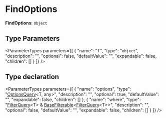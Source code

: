 
# FindOptions

 **FindOptions**: `Object`

## Type Parameters

<ParameterTypes parameters={[
  {
    "name": "T",
    "type": "`object`",
    "description": "",
    "optional": false,
    "defaultValue": "",
    "expandable": false,
    "children": []
  }
]} />

## Type declaration

<ParameterTypes parameters={[
  {
    "name": "options",
    "type": "[OptionsQuery](../interfaces/js_client.internal.internal-1.DAL.OptionsQuery.mdx)&#60;T, any&#62;",
    "description": "",
    "optional": true,
    "defaultValue": "",
    "expandable": false,
    "children": []
  },
  {
    "name": "where",
    "type": "[FilterQuery](js_client.internal.internal-1.DAL.FilterQuery.mdx)&#60;T&#62; & [BaseFilterable](../interfaces/js_client.internal.internal-1.DAL.BaseFilterable.mdx)&#60;[FilterQuery](js_client.internal.internal-1.DAL.FilterQuery.mdx)&#60;T&#62;&#62;",
    "description": "",
    "optional": false,
    "defaultValue": "",
    "expandable": false,
    "children": []
  }
]} />
